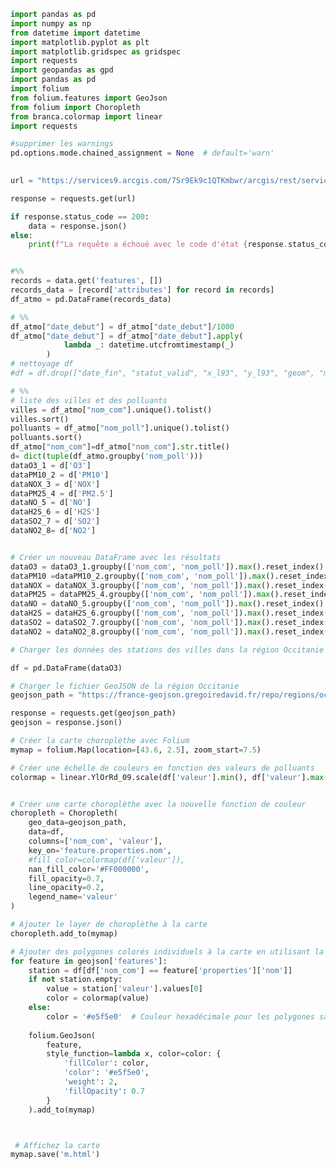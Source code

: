 ```python
import pandas as pd
import numpy as np
from datetime import datetime
import matplotlib.pyplot as plt
import matplotlib.gridspec as gridspec
import requests
import geopandas as gpd
import pandas as pd
import folium
from folium.features import GeoJson
from folium import Choropleth
from branca.colormap import linear
import requests

#supprimer les warnings
pd.options.mode.chained_assignment = None  # default='warn'
 

url = "https://services9.arcgis.com/7Sr9Ek9c1QTKmbwr/arcgis/rest/services/mesures_occitanie_mensuelle_poll_princ/FeatureServer/0/query?where=1%3D1&outFields=nom_com,nom_poll,valeur,date_debut,date_fin&outSR=4326&f=json"

response = requests.get(url)

if response.status_code == 200:
    data = response.json()
else:
    print(f"La requête a échoué avec le code d'état {response.status_code}")


#%%
records = data.get('features', [])
records_data = [record['attributes'] for record in records]
df_atmo = pd.DataFrame(records_data)

# %%
df_atmo["date_debut"] = df_atmo["date_debut"]/1000
df_atmo["date_debut"] = df_atmo["date_debut"].apply(
            lambda _: datetime.utcfromtimestamp(_)
        )
# nettoyage df
#df = df.drop(["date_fin", "statut_valid", "x_l93", "y_l93", "geom", "metrique"], axis=1)

# %%
# liste des villes et des polluants
villes = df_atmo["nom_com"].unique().tolist()
villes.sort()
polluants = df_atmo["nom_poll"].unique().tolist()
polluants.sort()
df_atmo["nom_com"]=df_atmo["nom_com"].str.title()
d= dict(tuple(df_atmo.groupby('nom_poll')))
dataO3_1 = d['O3']
dataPM10_2 = d['PM10']
dataNOX_3 = d['NOX']
dataPM25_4 = d['PM2.5']
dataNO_5 = d['NO']
dataH2S_6 = d['H2S']
dataSO2_7 = d['SO2']
dataNO2_8= d['NO2']


# Créer un nouveau DataFrame avec les résultats
dataO3 = dataO3_1.groupby(['nom_com', 'nom_poll']).max().reset_index()
dataPM10 =dataPM10_2.groupby(['nom_com', 'nom_poll']).max().reset_index()
dataNOX = dataNOX_3.groupby(['nom_com', 'nom_poll']).max().reset_index()
dataPM25 = dataPM25_4.groupby(['nom_com', 'nom_poll']).max().reset_index()
dataNO = dataNO_5.groupby(['nom_com', 'nom_poll']).max().reset_index()
dataH2S = dataH2S_6.groupby(['nom_com', 'nom_poll']).max().reset_index()
dataSO2 = dataSO2_7.groupby(['nom_com', 'nom_poll']).max().reset_index()
dataNO2 = dataNO2_8.groupby(['nom_com', 'nom_poll']).max().reset_index()

# Charger les données des stations des villes dans la région Occitanie

df = pd.DataFrame(dataO3)

# Charger le fichier GeoJSON de la région Occitanie
geojson_path = "https://france-geojson.gregoiredavid.fr/repo/regions/occitanie/communes-occitanie.geojson"

response = requests.get(geojson_path)
geojson = response.json()

# Créer la carte choroplèthe avec Folium
mymap = folium.Map(location=[43.6, 2.5], zoom_start=7.5)

# Créer une échelle de couleurs en fonction des valeurs de polluants
colormap = linear.YlOrRd_09.scale(df['valeur'].min(), df['valeur'].max())


# Créer une carte choroplèthe avec la nouvelle fonction de couleur
choropleth = Choropleth(
    geo_data=geojson_path,
    data=df,
    columns=['nom_com', 'valeur'],
    key_on='feature.properties.nom',
    #fill_color=colormap(df['valeur']),
    nan_fill_color='#FF000000',
    fill_opacity=0.7,
    line_opacity=0.2,
    legend_name='valeur'
)

# Ajouter le layer de choroplèthe à la carte
choropleth.add_to(mymap)

# Ajouter des polygones colorés individuels à la carte en utilisant la fonction de couleur
for feature in geojson['features']:
    station = df[df['nom_com'] == feature['properties']['nom']]
    if not station.empty:
        value = station['valeur'].values[0]
        color = colormap(value)
    else:
        color = '#e5f5e0'  # Couleur hexadécimale pour les polygones sans données
    
    folium.GeoJson(
        feature,
        style_function=lambda x, color=color: {
            'fillColor': color,
            'color': '#e5f5e0',
            'weight': 2,
            'fillOpacity': 0.7
        }
    ).add_to(mymap)



 # Affichez la carte
mymap.save('m.html')

```





